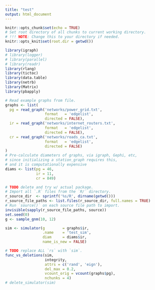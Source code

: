 ```yaml
---
title: "test"
output: html_document
---
```


```r
knitr::opts_chunk$set(echo = TRUE)
# Set root directory of all chunks to current working directory.
# !!! NOTE: Change this to your directory if needed.
knitr::opts_knit$set(root.dir = getwd())

library(igraph)
# library(logger)
# library(parallel)
# library(readr)
library(rlang)
library(tictoc)
library(data.table)
library(netrb)
library(Matrix)
library(pbapply)

# Read example graphs from file.
graphs <- list(
  pg = read_graph('networks/power_grid.txt',
                  format   = 'edgelist',
                  directed = FALSE),
  ir = read_graph('networks/internet_routers.txt',
                  format   = 'edgelist',
                  directed = FALSE),
  cr = read_graph('networks/roads_ca.txt',
                  format   = 'edgelist',
                  directed = FALSE)
)
# Pre-calculate diameters of graphs, via igraph, Gephi, etc,
# since initializing a station_graph requires this,
# and it is computationally expensive
diams <- list(pg = 46,
              ir = 11,
              cr = 849)
```

```r
# TODO delete and try w/ actual package.
# Import all `.R` files from the `R/` directory.
r_source_dir  <- sprintf('%s/R', dirname(getwd()))
r_source_file_paths <- list.files(r_source_dir, full.names = TRUE)
# Run `source()` on each source file path to import.
invisible(sapply(r_source_file_paths, source))
set.seed(0)
g <- sample_gnm(10, 12)

sim <- simulator(g        = graphs$ir,
                 .name    = 'test_sim',
                 diam     = diams$ir,
                 name_is_new = FALSE)

# TODO replace ALL `rs` with `sim`.
func_vs_deletions(sim,
                  integrity,
                  attrs = c('rand', 'eign'),
                  del_max = 0.2,
                  vcount_orig = vcount(graphs$pg),
                  nchunks = 4)
# delete_simulator(sim)
```

